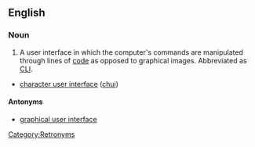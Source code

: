 ==English==
{{wikipedia}}

===Noun===
{{en-noun|sg=[[command]] [[line]] [[interface]]}}

# A user interface in which the computer's commands are manipulated through lines of [[code]] as opposed to graphical images.  Abbreviated as [[CLI]].


* [[character user interface]] ([[chui]])

====Antonyms====
* [[graphical user interface]]

[[Category:Retronyms]]